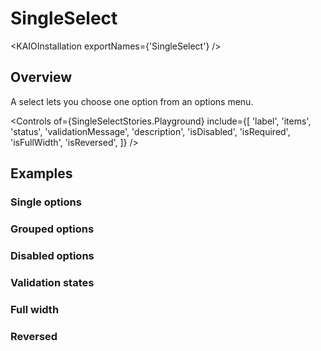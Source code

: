 
<Meta title="Components/SingleSelect/Usage Guidelines" />

# SingleSelect

<ResourceLinks
  sourceCode="https://github.com/cultureamp/kaizen-design-system/tree/main/packages/components/src/SingleSelect"
  figma="https://www.figma.com/file/ZRfnoNUXbGZv4eVWLbF4Az/%F0%9F%96%BC%EF%B8%8F-Component-Gallery?node-id=9%3A37837&mode=dev"
  designGuidelines="https://cultureamp.atlassian.net/wiki/spaces/DesignSystem/pages/3081896474/Select"
  apiSpecification="/?path=/docs/components-singleselect-api-specification--docs"
/>

<KAIOInstallation exportNames={'SingleSelect'} />

## Overview

A select lets you choose one option from an options menu.

<Canvas of={SingleSelectStories.Playground} sourceState="hidden" />

<Controls
  of={SingleSelectStories.Playground}
  include={[
    'label',
    'items',
    'status',
    'validationMessage',
    'description',
    'isDisabled',
    'isRequired',
    'isFullWidth',
    'isReversed',
  ]}
/>

## Examples

### Single options

<Canvas of={SingleSelectStories.SingleItems} />

### Grouped options

<Canvas of={SingleSelectStories.GroupedItems} />

### Disabled options

<Canvas of={SingleSelectStories.DisabledItems} />

### Validation states

<Canvas of={SingleSelectStories.Validation} />

### Full width

<Canvas of={SingleSelectStories.FullWidth} />

### Reversed

<Canvas of={SingleSelectStories.ReversedSelect} />
